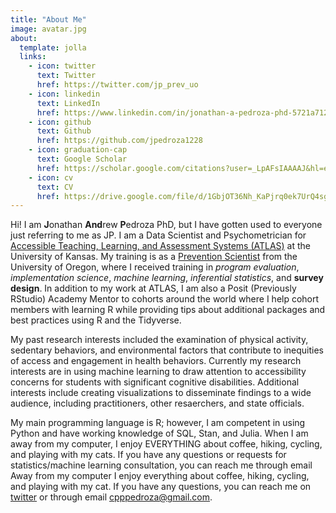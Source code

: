 ```yaml
---
title: "About Me"
image: avatar.jpg
about:
  template: jolla
  links:
    - icon: twitter
      text: Twitter
      href: https://twitter.com/jp_prev_uo
    - icon: linkedin
      text: LinkedIn
      href: https://www.linkedin.com/in/jonathan-a-pedroza-phd-5721a7120/
    - icon: github
      text: Github
      href: https://github.com/jpedroza1228
    - icon: graduation-cap
      text: Google Scholar
      href: https://scholar.google.com/citations?user=_LpAFsIAAAAJ&hl=en&oi=ao
    - icon: cv
      text: CV
      href: https://drive.google.com/file/d/1GbjOT36Nh_KaPjrq0ek7UrQ4sg2gdCGQ/view?usp=sharing
---
```


Hi! I am **J**onathan **And**rew **P**edroza PhD, but I have gotten used to everyone just referring to me as JP. I am a Data Scientist and Psychometrician for [Accessible Teaching, Learning, and Assessment Systems (ATLAS)](https://atlas.ku.edu/) at the University of Kansas. My training is as a [Prevention Scientist](http://www.preventionresearch.org/prevscience_description.php) from the University of Oregon, where I received training in *program evaluation*, *implementation science*, *machine learning*, *inferential statistics*, and **survey design**. In addition to my work at ATLAS, I am also a Posit (Previously RStudio) Academy Mentor to cohorts around the world where I help cohort members with learning R while providing tips about additional packages and best practices using R and the Tidyverse.

My past research interests included the examination of physical activity, sedentary behaviors, and environmental factors that contribute to inequities of access and engagement in health behaviors. Currently my research interests are in using machine learning to draw attention to accessibility concerns for students with significant cognitive disabilities. Additional interests include creating visualizations to disseminate findings to a wide audience, including practitioners, other resaerchers, and state officials.  

My main programming language is R; however, I am competent in using Python and have working knowledge of SQL, Stan, and Julia. When I am away from my computer, I enjoy EVERYTHING about coffee, hiking, cycling, and playing with my cats. If you have any questions or requests for statistics/machine learning consultation, you can reach me through email
Away from my computer I enjoy everything about coffee, hiking, cycling, and playing with my cat. If you have any questions, you can reach me on [twitter](https://twitter.com/jp_prev_uo) or through email <a href="mailto:cpppedroza@gmail.com">cpppedroza@gmail.com</a>.